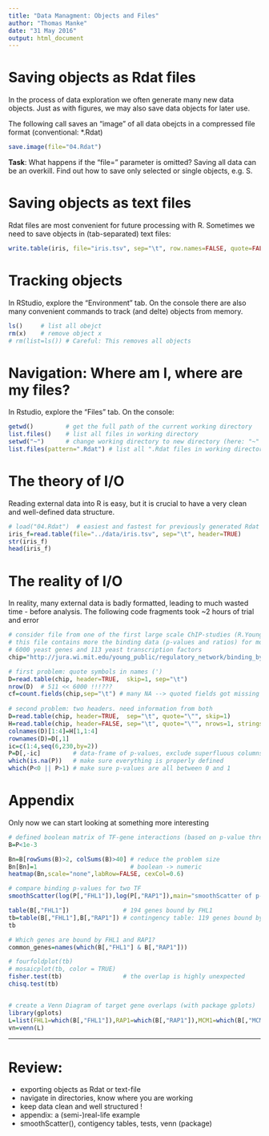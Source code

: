 ```yaml
---
title: "Data Managment: Objects and Files"
author: "Thomas Manke"
date: "31 May 2016"
output: html_document
---
```


# Saving objects as Rdat files
In the process of data exploration we often generate many new data objects. Just as with figures, we may also save data objects for later use. 

The following call saves an "image" of all data obejcts in a compressed file format (conventional: *.Rdat)
```r
save.image(file="04.Rdat") 
```

**Task**: What happens if the "file=" parameter is omitted? Saving all data can be an overkill. Find out how to save only selected or single objects, e.g. S.

# Saving objects as text files
Rdat files are most convenient for future processing with R.
Sometimes we need to save objects in (tab-separated) text files:
```r
write.table(iris, file="iris.tsv", sep="\t", row.names=FALSE, quote=FALSE)
```

# Tracking objects
In RStudio, explore the "Environment" tab. On the console there are also many convenient commands to track (and delte) objects from memory.
```r
ls()     # list all obejct
rm(x)    # remove object x
# rm(list=ls()) # Careful: This removes all objects
```

# Navigation: Where am I, where are my files?
In Rstudio, explore the "Files" tab. On the console:
```r
getwd()         # get the full path of the current working directory
list.files()    # list all files in working directory
setwd("~")      # change working directory to new directory (here: "~" = home)
list.files(pattern=".Rdat") # list all ".Rdat files in working directory  
```

# The theory of I/O
Reading external data into R is easy, but it is crucial to have a very clean and well-defined data structure. 
```r
# load("04.Rdat")  # easiest and fastest for previously generated Rdat files
iris_f=read.table(file="../data/iris.tsv", sep="\t", header=TRUE)
str(iris_f)
head(iris_f)
```

# The reality of I/O
In reality, many external data is badly formatted, leading to much wasted time - before analysis. The following code fragments took ~2 hours of trial and error
```r
# consider file from one of the first large scale ChIP-studies (R.Young lab: yeast)
# this file contains more the binding data (p-values and ratios) for more than 
# 6000 yeast genes and 113 yeast transcription factors
chip="http://jura.wi.mit.edu/young_public/regulatory_network/binding_by_gene.tsv"

# first problem: quote symbols in names (')
D=read.table(chip, header=TRUE,  skip=1, sep="\t")
nrow(D)  # 511 << 6000 !!!???
cf=count.fields(chip,sep="\t") # many NA --> quoted fields got missing
                
# second problem: two headers. need information from both
D=read.table(chip, header=TRUE,  sep="\t", quote="\"", skip=1)
H=read.table(chip, header=FALSE, sep="\t", quote="\"", nrows=1, stringsAsFactors = FALSE)
colnames(D)[1:4]=H[1,1:4]
rownames(D)=D[,1]
ic=c(1:4,seq(6,230,by=2))
P=D[,-ic]         # data-frame of p-values, exclude superfluous columns and ratios
which(is.na(P))   # make sure everything is properly defined
which(P<0 || P>1) # make sure p-values are all between 0 and 1
```

# Appendix
Only now we can start looking at something more interesting
```r
# defined boolean matrix of TF-gene interactions (based on p-value threshold)
B=P<1e-3  

Bn=B[rowSums(B)>2, colSums(B)>40] # reduce the problem size
Bn[Bn]=1                          # boolean -> numeric
heatmap(Bn,scale="none",labRow=FALSE, cexCol=0.6)

# compare binding p-values for two TF 
smoothScatter(log(P[,"FHL1"]),log(P[,"RAP1"]),main="smoothScatter of p-values")

table(B[,"FHL1"])               # 194 genes bound by FHL1
tb=table(B[,"FHL1"],B[,"RAP1"]) # contingency table: 119 genes bound by FHL1 and RAP1
tb

# Which genes are bound by FHL1 and RAP1?
common_genes=names(which(B[,"FHL1"] & B[,"RAP1"]))

# fourfoldplot(tb)
# mosaicplot(tb, color = TRUE)
fisher.test(tb)                 # the overlap is highly unexpected
chisq.test(tb)


# create a Venn Diagram of target gene overlaps (with package gplots)
library(gplots)
L=list(FHL1=which(B[,"FHL1"]),RAP1=which(B[,"RAP1"]),MCM1=which(B[,"MCM1"]), STE12=which(B[,"STE12"]) )
vn=venn(L)
```

***

# Review:

* exporting objects as Rdat or text-file
* navigate in directories, know where you are working
* keep data clean and well structured !
* appendix: a (semi-)real-life example
* smoothScatter(), contigency tables, tests, venn (package)


